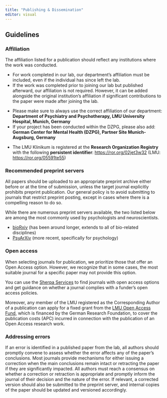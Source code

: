 ```yaml
---
title: "Publishing & Dissemination"
editor: visual
---
```


## Guidelines

### Affiliation

The affiliation listed for a publication should reflect any institutions where the work was conducted.

-   For work completed in our lab, our department's affiliation must be included, even if the individual has since left the lab.
-   If the work was completed prior to joining our lab but published afterward, our affiliation is not required. However, it can be added alongside the original institution's affiliation if significant contributions to the paper were made after joining the lab.

::: callout-note
-   Please make sure to always use the correct affiliation of our department: **Department of Psychiatry and Psychotherapy, LMU University Hospital, Munich, Germany**
-   If your project has been conducted within the DZPG, please also add: **German Center for Mental Health (DZPG), Partner Site Munich-Augsburg, Germany**
:::

-   The LMU Klinikum is registered at the **Research Organization Registry** with the following **persistent identifier**: <https://ror.org/02jet3w32> (LMU: <https://ror.org/05591te55>)

### Recommended preprint servers

All papers should be uploaded to an appropriate preprint archive either before or at the time of submission, unless the target journal explicitly prohibits preprint publication. Our general policy is to avoid submitting to journals that restrict preprint posting, except in cases where there is a compelling reason to do so.

While there are numerous preprint servers available, the two listed below are among the most commonly used by psychologists and neuroscientists.

-   [bioRxiv](https://www.biorxiv.org/) (has been around longer, extends to all of bio-related disciplines)
-   [PsyArXiv](https://psyarxiv.com/) (more recent, specifically for psychology)

### Open access

When selecting journals for publication, we prioritize those that offer an Open Access option. However, we recognize that in some cases, the most suitable journal for a specific paper may not provide this option.

You can use the [Sherpa Services](https://beta.sherpa.ac.uk) to find journals with open access options and get guidance on whether a journal complies with a funder's open access policies.

Moreover, any member of the LMU registered as the Corresponding Author of a publication can apply for a fixed grant from the [LMU Open Access Fund](https://oa-fund.ub.uni-muenchen.de), which is financed by the German Research Foundation, to cover the publication costs (APC) incurred in connection with the publication of an Open Access research work.

### Addressing errors

If an error is identified in a published paper from the lab, all authors should promptly convene to assess whether the error affects any of the paper's conclusions. Most journals provide mechanisms for either issuing a correction when the main conclusions remain intact or retracting the paper if they are significantly impacted. All authors must reach a consensus on whether a correction or retraction is appropriate and promptly inform the journal of their decision and the nature of the error. If relevant, a corrected version should also be submitted to the preprint server, and internal copies of the paper should be updated and versioned accordingly.
